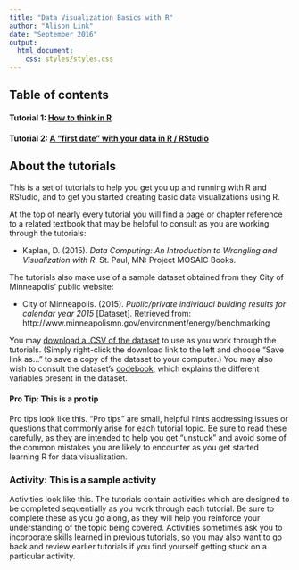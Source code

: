 ```yaml
---
title: "Data Visualization Basics with R"
author: "Alison Link"
date: "September 2016"
output: 
  html_document:
    css: styles/styles.css
---
```



## Table of contents

#### Tutorial 1: [How to think in R](1-how-to-think-in-R/how-to-think-in-R.html)

#### Tutorial 2: [A "first date" with your data in R / RStudio](2-first-date-with-your-data/first-date-data.html)



## About the tutorials

This is a set of tutorials to help you get you up and running with R and RStudio, and to get you started creating basic data visualizations using R.

At the top of nearly every tutorial you will find a page or chapter reference to a related textbook that may be helpful to consult as you are working through the tutorials: 

* Kaplan, D. (2015). _Data Computing: An Introduction to Wrangling and Visualization with R_. St. Paul, MN: Project MOSAIC Books.

The tutorials also make use of a sample dataset obtained from they City of Minneapolis' public website:

* City of Minneapolis. (2015). _Public/private individual building results for calendar year 2015_ [Dataset]. Retrieved from: http://www.minneapolismn.gov/environment/energy/benchmarking 

You may [download a .CSV of the dataset](datasets/mpls_energy_benchmarking_2015.csv) to use as you work through the tutorials.  (Simply right-click the download link to the left and choose "Save link as..." to save a copy of the dataset to your computer.)   You may also wish to consult the dataset's [codebook](datasets/mpls-energy-benchmarking-codebook.html), which explains the different variables present in the dataset.


#### Pro Tip: This is a pro tip {.pro-tip}

Pro tips look like this.  "Pro tips" are small, helpful hints addressing issues or questions that commonly arise for each tutorial topic.  Be sure to read these carefully, as they are intended to help you get "unstuck" and avoid some of the common mistakes you are likely to encounter as you get started learning R for data visualization.

### Activity: This is a sample activity {.activity}

Activities look like this.  The tutorials contain activities which are designed to be completed sequentially as you work through each tutorial.  Be sure to complete these as you go along, as they will help you reinforce your understanding of the topic being covered.   Activities sometimes ask you to incorporate skills learned in previous tutorials, so you may also want to go back and review earlier tutorials if you find yourself getting stuck on a particular activity.




